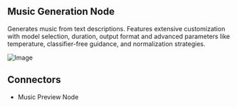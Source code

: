## Music Generation Node

Generates music from text descriptions. Features extensive customization with model selection, duration, output format and advanced parameters like temperature, classifier-free guidance, and normalization strategies.

![Image](/music-node.png)

## Connectors

- Music Preview Node
